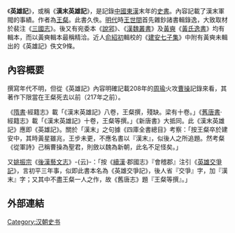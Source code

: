 《'''英雄記'''》，或稱《'''漢末英雄記'''》，是記錄[[中國|中國]][[東漢|東漢]]末年的[[史書|史書]]。內容記載了漢末軍閥的事績。作者為[[王粲|王粲]]。此書久佚。[[明代|明代]]時[[王世間|王世間]]首先雜鈔諸書輯錄逸，大致取材於裴注《[[三國志|三國志]]》。後又有宛委本《[[說郛|說郛]]》、《[[漢魏叢書|漢魏叢書]]》及[[黃奭|黃奭]]《[[黃氏逸書|黃氏逸書]]》均有輯本，而以黃奭輯本最稱精洽。近人[[俞紹初|俞紹初]]輯校的《[[建安七子集|建安七子集]]》中附有黃奭未輯出的《英雄記》佚文9條。

==內容概要==
撰寫年代不明，但從《英雄記》內容明確記載208年的[[周瑜|周瑜]]火攻[[曹操|曹操]]記錄來看，其著作下限當在王粲死去以前（217年之前）。

《[[隋書|隋書]]·經籍志》載「《漢末英雄記》八卷，王粲撰，殘缺。梁有十卷。」《[[舊唐書|舊唐書]]·經籍志》載「《漢末英雄記》十卷，王粲等撰。」《新唐書》大抵同。此《漢末英雄記》應即《英雄記》。關於「漢末」之句據《四庫全書總目》考察：「按王粲卒於建安中，其時黃星雖兆，王步未更，不應名書以『漢末』，似後人之所追題。然考粲《從軍詩》己稱曹操為聖君，則斂以魏為新朝，此名不足怪矣。」

又[[姚振宗|姚振宗]]《[[後漢藝文志|後漢藝文志]]》-{云}-：「按《[[續漢書|續漢]]·郡國志》『會稽郡』注引《[[英雄交爭記|英雄交爭記]]》，言初平三年事，似即此書本名為《英雄交爭記》，後人省『交爭』字，加『漢末』字；又其中不盡王粲一人之作，故《舊唐志》題『王粲等撰』。」

==外部連結==
{{wikisource|英雄記}}

{{Historical-book-stub}}

[[Category:汉朝史书|Category:汉朝史书]]